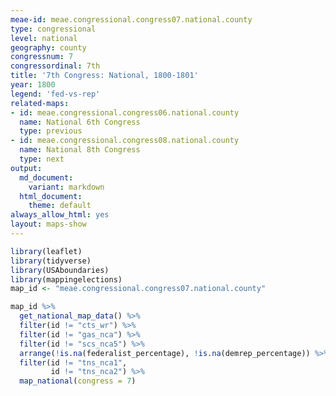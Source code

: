 ```yaml
---
meae-id: meae.congressional.congress07.national.county
type: congressional
level: national
geography: county
congressnum: 7
congressordinal: 7th
title: '7th Congress: National, 1800-1801'
year: 1800
legend: 'fed-vs-rep'
related-maps:
- id: meae.congressional.congress06.national.county
  name: National 6th Congress
  type: previous
- id: meae.congressional.congress08.national.county
  name: National 8th Congress
  type: next
output:
  md_document:
    variant: markdown
  html_document:
    theme: default
always_allow_html: yes
layout: maps-show
---
```


```r
library(leaflet)
library(tidyverse)
library(USAboundaries)
library(mappingelections)
map_id <- "meae.congressional.congress07.national.county"
```

<div class="map">

```r
map_id %>%
  get_national_map_data() %>%
  filter(id != "cts_wr") %>% 
  filter(id != "gas_nca") %>% 
  filter(id != "scs_nca5") %>% 
  arrange(!is.na(federalist_percentage), !is.na(demrep_percentage)) %>%
  filter(id != "tns_nca1",
         id != "tns_nca2") %>%    
  map_national(congress = 7)
```

</div>

<div class="results-table">

</div>
